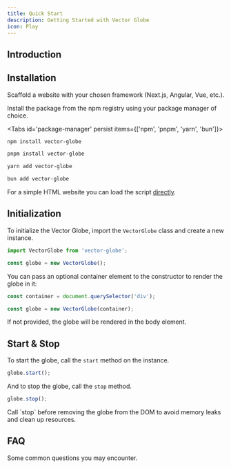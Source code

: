 ```yaml
---
title: Quick Start
description: Getting Started with Vector Globe
icon: Play
---
```


## Introduction

## Installation

Scaffold a website with your chosen framework (Next.js, Angular, Vue, etc.).

Install the package from the npm registry using your package manager of choice.

<Tabs id='package-manager' persist items={['npm', 'pnpm', 'yarn', 'bun']}>

```bash tab="npm"
npm install vector-globe
```

```bash tab="pnpm"
pnpm install vector-globe
```

```bash tab="yarn"
yarn add vector-globe
```

```bash tab="bun"
bun add vector-globe
```

</Tabs>

For a simple HTML website you can load the script [directly](/docs/frameworks#html).

## Initialization

To initialize the Vector Globe, import the `VectorGlobe` class and create a new instance.

```javascript
import VectorGlobe from 'vector-globe';

const globe = new VectorGlobe();
```

You can pass an optional container element to the constructor to render the globe in it:

```javascript
const container = document.querySelector('div');

const globe = new VectorGlobe(container);
```

If not provided, the globe will be rendered in the body element.

## Start & Stop

To start the globe, call the `start` method on the instance.

```javascript
globe.start();
```

And to stop the globe, call the `stop` method.

```javascript
globe.stop();
```

<Callout type='warn'>
  Call `stop` before removing the globe from the DOM to avoid memory leaks and clean up resources.
</Callout>

## FAQ

Some common questions you may encounter.

<Accordions>
  <Accordion id='accessibility' title='How is Vector Globe accessible?'>
  </Accordion>
  <Accordion id='custom-vectors' title='How can I use custom vectors?'>
  </Accordion>
</Accordions>
